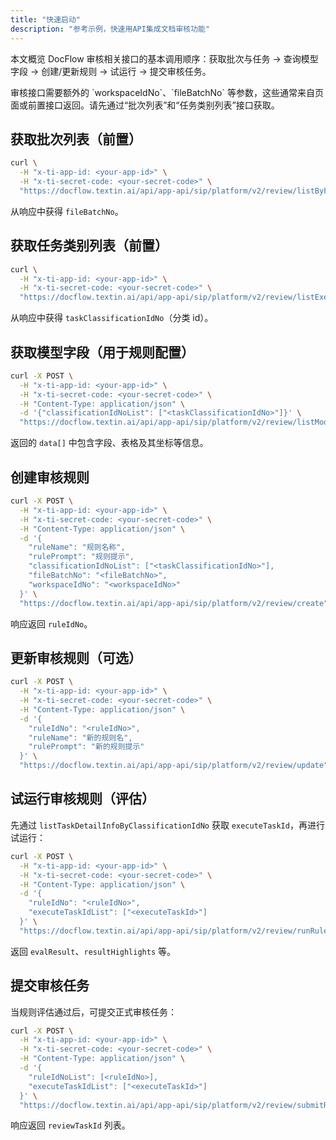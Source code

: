 ```yaml
---
title: "快速启动"
description: "参考示例，快速用API集成文档审核功能"
---
```


本文概览 DocFlow 审核相关接口的基本调用顺序：获取批次与任务 → 查询模型字段 → 创建/更新规则 → 试运行 → 提交审核任务。

<Tip>
审核接口需要额外的 `workspaceIdNo`、`fileBatchNo` 等参数，这些通常来自页面或前置接口返回。请先通过“批次列表”和“任务类别列表”接口获取。
</Tip>

## 获取批次列表（前置）

```bash curl icon=terminal wrap
curl \
  -H "x-ti-app-id: <your-app-id>" \
  -H "x-ti-secret-code: <your-secret-code>" \
  "https://docflow.textin.ai/api/app-api/sip/platform/v2/review/listByFileBatchNo?workspaceIdNo=<workspaceIdNo>"
```

从响应中获得 `fileBatchNo`。

## 获取任务类别列表（前置）

```bash curl icon=terminal wrap
curl \
  -H "x-ti-app-id: <your-app-id>" \
  -H "x-ti-secret-code: <your-secret-code>" \
  "https://docflow.textin.ai/api/app-api/sip/platform/v2/review/listExecuteTasksByFileBatchNo?workspaceIdNo=<workspaceIdNo>&fileBatchNo=<fileBatchNo>"
```

从响应中获得 `taskClassificationIdNo`（分类 id）。

## 获取模型字段（用于规则配置）

```bash curl icon=terminal wrap
curl -X POST \
  -H "x-ti-app-id: <your-app-id>" \
  -H "x-ti-secret-code: <your-secret-code>" \
  -H "Content-Type: application/json" \
  -d '{"classificationIdNoList": ["<taskClassificationIdNo>"]}' \
  "https://docflow.textin.ai/api/app-api/sip/platform/v2/review/listModelFieldInfoByClassificationIdNoList"
```

返回的 `data[]` 中包含字段、表格及其坐标等信息。

## 创建审核规则

```bash curl icon=terminal wrap
curl -X POST \
  -H "x-ti-app-id: <your-app-id>" \
  -H "x-ti-secret-code: <your-secret-code>" \
  -H "Content-Type: application/json" \
  -d '{
    "ruleName": "规则名称",
    "rulePrompt": "规则提示",
    "classificationIdNoList": ["<taskClassificationIdNo>"],
    "fileBatchNo": "<fileBatchNo>",
    "workspaceIdNo": "<workspaceIdNo>"
  }' \
  "https://docflow.textin.ai/api/app-api/sip/platform/v2/review/create"
```

响应返回 `ruleIdNo`。

## 更新审核规则（可选）

```bash curl icon=terminal wrap
curl -X POST \
  -H "x-ti-app-id: <your-app-id>" \
  -H "x-ti-secret-code: <your-secret-code>" \
  -H "Content-Type: application/json" \
  -d '{
    "ruleIdNo": "<ruleIdNo>",
    "ruleName": "新的规则名",
    "rulePrompt": "新的规则提示"
  }' \
  "https://docflow.textin.ai/api/app-api/sip/platform/v2/review/update"
```

## 试运行审核规则（评估）

先通过 `listTaskDetailInfoByClassificationIdNo` 获取 `executeTaskId`，再进行试运行：

```bash curl icon=terminal wrap
curl -X POST \
  -H "x-ti-app-id: <your-app-id>" \
  -H "x-ti-secret-code: <your-secret-code>" \
  -H "Content-Type: application/json" \
  -d '{
    "ruleIdNo": "<ruleIdNo>",
    "executeTaskIdList": ["<executeTaskId>"]
  }' \
  "https://docflow.textin.ai/api/app-api/sip/platform/v2/review/runRule"
```

返回 `evalResult`、`resultHighlights` 等。

## 提交审核任务

当规则评估通过后，可提交正式审核任务：

```bash curl icon=terminal wrap
curl -X POST \
  -H "x-ti-app-id: <your-app-id>" \
  -H "x-ti-secret-code: <your-secret-code>" \
  -H "Content-Type: application/json" \
  -d '{
    "ruleIdNoList": [<ruleIdNo>],
    "executeTaskIdList": ["<executeTaskId>"]
  }' \
  "https://docflow.textin.ai/api/app-api/sip/platform/v2/review/submitReviewTask"
```

响应返回 `reviewTaskId` 列表。
